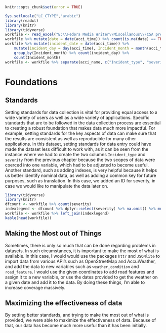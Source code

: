 

```r
knitr::opts_chunk$set(error = TRUE)
```



```r
Sys.setlocale("LC_CTYPE","arabic")
library(readxl)
library(knitr)
library(tidyverse)
workfile <- read_excel("E:\\Fedora Media Writer\\Miscellanous\\FCSA project-20200806T165957Z-001\\FCSA project\\Work files\\traffic_incidents.xlsx")
workfile %>% mutate(date = date(acci_time)) %>% count(is.na(date) == TRUE)
workfile %>% mutate(incident_date = date(acci_time)) %>%
    mutate(incident_day = day(acci_time), Incident_month = month(acci_time)) %>%
    group_by(Incident_month) %>% count(incident_day) %>%
    count(Incident_month)
workfile <- workfile %>% separate(acci_name, c("Incident_type", "severity"), sep = "- |-")
```

# Foundations

## Standards

Setting standards for data collection is vital for providing equal access to a wide variety of users as well as a wide variety of applications. Specific standards that are to be followed in the data collection process are essential to creating a robust foundation that makes data much more impactful. For example, setting standards for the key aspects of data can make sure that the results are consistent as well as reproducible for many other applications. In this dataset, setting standards for data entry could have made the dataset less difficult to work with, as it can be seen from the instance where we had to create the two columns `Incident_type` and `severity` from the previous chapter because the two scopes of data were coerced into one variable, which had to be adjusted to become useful. Another standard, such as adding indexes, is very helpful because it helps us better identify nominal data, as well as adding a common key for future purposes, such as translation. In this case, we added an ID for severity, in case we would like to manipulate the data later on.

```r
library(tidyverse)
library(knitr)
dfcount <- workfile %>% count(severity)
indexlegend <- dfcount %>% dplyr::select(severity) %>% na.omit() %>% mutate(severity_ID = c(2, 3, 1))
workfile <- workfile %>% left_join(indexlegend)
kable(head(workfile))
```

## Making the Most out of Things

Sometimes, there is only so much that can be done regarding problems in datasets. In such circumstances, it is important to make the most of what is available. In this case, I would would use the packages `httr` and `JSONlite` to import data from various API's such as OpenStreetMap and AccuWeather, and add the data to new variables such as `weather_condition` and `road_feature`. I would use the given coordinates to add road features and assign it to a new variable, or use the dates provided to get the weather on a given date and add it to the data. By doing these things, I'm able to increase coverage massively.

## Maximizing the effectiveness of data

By setting better standards, and trying to make the most out of what is provided, we were able to maximize the effectiveness of data. Because of that, our data has become much more useful than it has been initially.